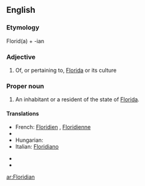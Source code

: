 ==English==

===Etymology===
Florid(a) + -ian

===Adjective===
{{en-adj|-}}

# Of, or pertaining to, [[Florida]] or its culture

===Proper noun===
{{en-proper noun|Floridians}}

# An inhabitant or a resident of the state of [[Florida]].

====Translations====
{{trans-top|an inhabitant or a resident of the state of Florida}}
*French: [[Floridien]] {{m}}, [[Floridienne]] {{f}}
*{{trreq|Greek}}
*Hungarian: {{t|hu|floridai}}
*Italian: [[Floridiano]]
{{trans-mid}}
*{{trreq|Portuguese}}
*{{trreq|Spanish}}
{{trans-bottom}}

[[ar:Floridian]]